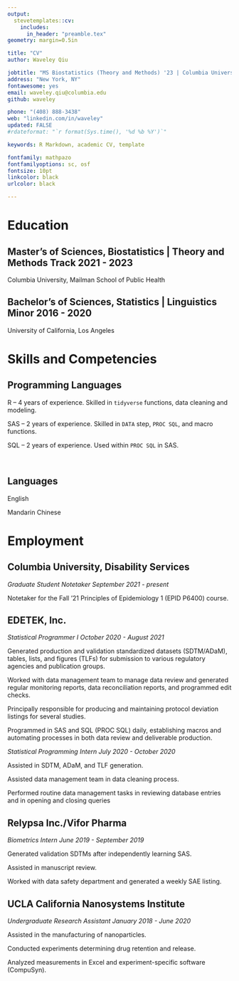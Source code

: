 ```yaml
---
output: 
  stevetemplates::cv:
    includes:
      in_header: "preamble.tex"
geometry: margin=0.5in

title: "CV"
author: Waveley Qiu

jobtitle: "MS Biostatistics (Theory and Methods) '23 | Columbia University"
address: "New York, NY"
fontawesome: yes
email: waveley.qiu@columbia.edu
github: waveley

phone: "(408) 888-3438"
web: "linkedin.com/in/waveley"
updated: FALSE
#rdateformat: "`r format(Sys.time(), '%d %b %Y')`"

keywords: R Markdown, academic CV, template

fontfamily: mathpazo
fontfamilyoptions: sc, osf
fontsize: 10pt
linkcolor: black
urlcolor: black

---
```


# Education

## Master's of Sciences, Biostatistics | Theory and Methods Track \hfill 2021 - 2023

Columbia University, Mailman School of Public Health

## Bachelor's of Sciences, Statistics | Linguistics Minor \hfill 2016 - 2020

University of California, Los Angeles


# Skills and Competencies

:::::: {.cols data-latex=""}

::: {.col data-latex="{0.75\textwidth}"}
## Programming Languages

R -- 4 years of experience. Skilled in `tidyverse` functions, data cleaning and modeling.

SAS -- 2 years of experience. Skilled in `DATA` step, `PROC SQL`, and macro functions.

SQL -- 2 years of experience. Used within `PROC SQL` in SAS.
:::

::: {.col data-latex="{0.05\textwidth}"}
\ 
<!-- an empty Div (with a white space), serving as
a column separator -->
:::

::: {.col data-latex="{0.2\textwidth}"}
## Languages

English

Mandarin Chinese

:::
::::::

# Employment

## Columbia University, Disability Services

*Graduate Student Notetaker \hfill September 2021 - present*

Notetaker for the Fall '21 Principles of Epidemiology 1 (EPID P6400) course.

## EDETEK, Inc.

*Statistical Programmer I \hfill October 2020 - August 2021*

Generated production and validation standardized datasets (SDTM/ADaM), tables, lists, and figures (TLFs) for submission to various regulatory agencies and publication groups.

Worked with data management team to manage data review and generated regular monitoring reports, data reconciliation reports, and programmed edit checks.

Principally responsible for producing and maintaining protocol deviation listings for several studies.

Programmed in SAS and SQL (PROC SQL) daily, establishing macros and automating processes in both data review and deliverable production.

*Statistical Programming Intern  \hfill July 2020 - October 2020*

Assisted in SDTM, ADaM, and TLF generation.

Assisted data management team in data cleaning process.

Performed routine data management tasks in reviewing database entries and in opening and closing queries

## Relypsa Inc./Vifor Pharma

*Biometrics Intern \hfill June 2019 - September 2019*

Generated validation SDTMs after independently learning SAS.

Assisted in manuscript review.

Worked with data safety department and generated a weekly SAE listing.

## UCLA California Nanosystems Institute

*Undergraduate Research Assistant \hfill January 2018 - June 2020*

Assisted in the manufacturing of nanoparticles.

Conducted experiments determining drug retention and release.

Analyzed measurements in Excel and experiment-specific software (CompuSyn).
